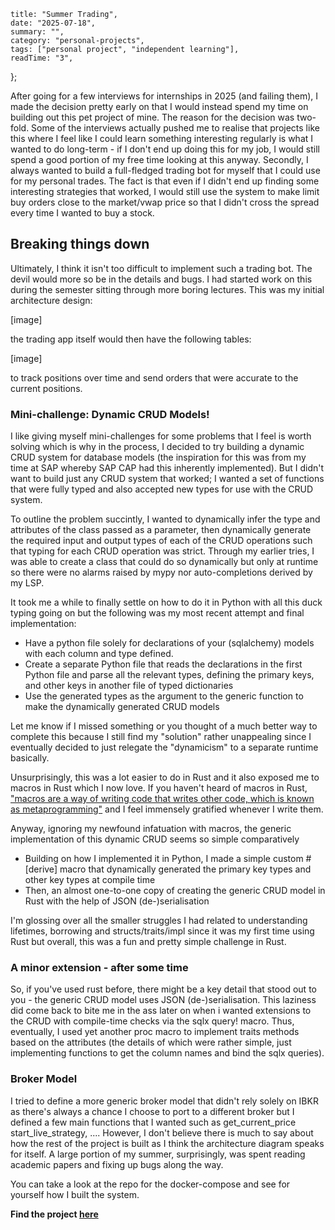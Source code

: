     title: "Summer Trading",
    date: "2025-07-18",
    summary: "",
    category: "personal-projects",
    tags: ["personal project", "independent learning"],
    readTime: "3",
};

After going for a few interviews for internships in 2025 (and failing them), I made the decision pretty early on that I would instead spend my time on building out this pet project of mine. The reason for the decision was two-fold. Some of the interviews actually pushed me to realise that projects like this where I feel like I could learn something interesting regularly is what I wanted to do long-term - if I don't end up doing this for my job, I would still spend a good portion of my free time looking at this anyway. Secondly, I always wanted to build a full-fledged trading bot for myself that I could use for my personal trades. The fact is that even if I didn't end up finding some interesting strategies that worked, I would still use the system to make limit buy orders close to the market/vwap price so that I didn't cross the spread every time I wanted to buy a stock.

## Breaking things down

Ultimately, I think it isn't too difficult to implement such a trading bot. The devil would more so be in the details and bugs. I had started work on this during the semester sitting through more boring lectures. This was my initial architecture design:

[image]

the trading app itself would then have the following tables:

[image]

to track positions over time and send orders that were accurate to the current positions.

### Mini-challenge: Dynamic CRUD Models!

I like giving myself mini-challenges for some problems that I feel is worth solving which is why in the process, I decided to try building a dynamic CRUD system for database models (the inspiration for this was from my time at SAP whereby SAP CAP had this inherently implemented). But I didn't want to build just any CRUD system that worked; I wanted a set of functions that were fully typed and also accepted new types for use with the CRUD system.

To outline the problem succintly, I wanted to dynamically infer the type and attributes of the class passed as a parameter, then dynamically generate the required input and output types of each of the CRUD operations such that typing for each CRUD operation was strict. Through my earlier tries, I was able to create a class that could do so dynamically but only at runtime so there were no alarms raised by mypy nor auto-completions derived by my LSP. 

It took me a while to finally settle on how to do it in Python with all this duck typing going on but the following was my most recent attempt and final implementation:

- Have a python file solely for declarations of your (sqlalchemy) models with each column and type defined.
- Create a separate Python file that reads the declarations in the first Python file and parse all the relevant types, defining the primary keys, and other keys in another file of typed dictionaries
- Use the generated types as the argument to the generic function to make the dynamically generated CRUD models

Let me know if I missed something or you thought of a much better way to complete this because I still find my "solution" rather unappealing since I eventually decided to just relegate the "dynamicism" to a separate runtime basically. 

Unsurprisingly, this was a lot easier to do in Rust and it also exposed me to macros in Rust which I now love. If you haven't heard of macros in Rust, ["macros are a way of writing code that writes other code, which is known as metaprogramming"](https://doc.rust-lang.org/book/ch20-05-macros.html) and I feel immensely gratified whenever I write them. 

Anyway, ignoring my newfound infatuation with macros, the generic implementation of this dynamic CRUD seems so simple comparatively

- Building on how I implemented it in Python, I made a simple custom #[derive] macro that dynamically generated the primary key types and other key types at compile time
- Then, an almost one-to-one copy of creating the generic CRUD model in Rust with the help of JSON (de-)serialisation

I'm glossing over all the smaller struggles I had related to understanding lifetimes, borrowing and structs/traits/impl since it was my first time using Rust but overall, this was a fun and pretty simple challenge in Rust.

### A minor extension - after some time

So, if you've used rust before, there might be a key detail that stood out to you - the generic CRUD model uses JSON (de-)serialisation. This laziness did come back to bite me in the ass later on when i wanted extensions to the CRUD with compile-time checks via the sqlx query! macro. Thus, eventually, I used yet another proc macro to implement traits methods based on the attributes (the details of which were rather simple, just implementing functions to get the column names and bind the sqlx queries).

### Broker Model

I tried to define a more generic broker model that didn't rely solely on IBKR as there's always a chance I choose to port to a different broker but I defined a few main functions that I wanted such as get_current_price start_live_strategy, .... However, I don't believe there is much to say about how the rest of the project is built as I think the architecture diagram speaks for itself. A large portion of my summer, surprisingly, was spent reading academic papers and fixing up bugs along the way.

You can take a look at the repo for the docker-compose and see for yourself how I built the system.

<b>Find the project [here](https://github.com/RyanTYT/rusty_trader)</b>
